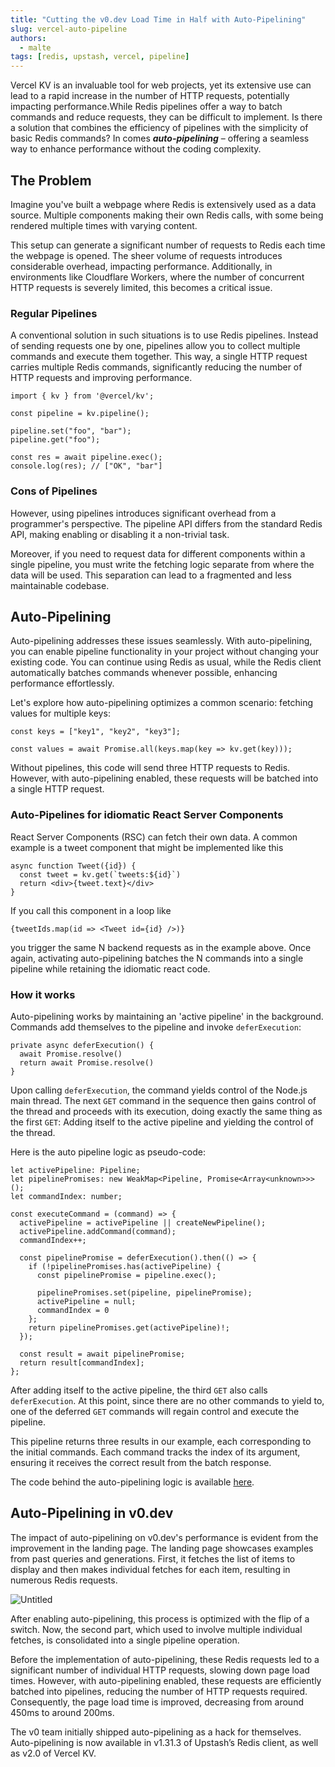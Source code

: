 ```yaml
---
title: "Cutting the v0.dev Load Time in Half with Auto-Pipelining"
slug: vercel-auto-pipeline
authors:
  - malte
tags: [redis, upstash, vercel, pipeline]
---
```


Vercel KV is an invaluable tool for web projects, yet its extensive use can lead to a rapid increase in the number of HTTP requests, potentially impacting performance.While Redis pipelines offer a way to batch commands and reduce requests, they can be difficult to implement. Is there a solution that combines the efficiency of pipelines with the simplicity of basic Redis commands? In comes ***auto-pipelining*** – offering a seamless way to enhance performance without the coding complexity.

## The Problem

Imagine you've built a webpage where Redis is extensively used as a data source. Multiple components making their own Redis calls, with some being rendered multiple times with varying content.

This setup can generate a significant number of requests to Redis each time the webpage is opened. The sheer volume of requests introduces considerable overhead, impacting performance. Additionally, in environments like Cloudflare Workers, where the number of concurrent HTTP requests is severely limited, this becomes a critical issue.

### Regular Pipelines

A conventional solution in such situations is to use Redis pipelines. Instead of sending requests one by one, pipelines allow you to collect multiple commands and execute them together. This way, a single HTTP request carries multiple Redis commands, significantly reducing the number of HTTP requests and improving performance.

```tsx
import { kv } from '@vercel/kv';

const pipeline = kv.pipeline();

pipeline.set("foo", "bar");
pipeline.get("foo");

const res = await pipeline.exec();
console.log(res); // ["OK", "bar"]
```

### Cons of Pipelines

However, using pipelines introduces significant overhead from a programmer's perspective. The pipeline API differs from the standard Redis API, making enabling or disabling it a non-trivial task.

Moreover, if you need to request data for different components within a single pipeline, you must write the fetching logic separate from where the data will be used. This separation can lead to a fragmented and less maintainable codebase.

## Auto-Pipelining

Auto-pipelining addresses these issues seamlessly. With auto-pipelining, you can enable pipeline functionality in your project without changing your existing code. You can continue using Redis as usual, while the Redis client automatically batches commands whenever possible, enhancing performance effortlessly.

Let's explore how auto-pipelining optimizes a common scenario: fetching values for multiple keys:

```tsx
const keys = ["key1", "key2", "key3"];

const values = await Promise.all(keys.map(key => kv.get(key)));
```

Without pipelines, this code will send three HTTP requests to Redis. However, with auto-pipelining enabled, these requests will be batched into a single HTTP request.

### Auto-Pipelines for idiomatic React Server Components

React Server Components (RSC) can fetch their own data. A common example is a tweet component that might be implemented like this

```tsx
async function Tweet({id}) {
  const tweet = kv.get(`tweets:${id}`)
  return <div>{tweet.text}</div>
}
```

If you call this component in a loop like

```tsx
{tweetIds.map(id => <Tweet id={id} />)}
```

you trigger the same N backend requests as in the example above. Once again, activating auto-pipelining batches the N commands into a single pipeline while retaining the idiomatic react code.

### How it works

Auto-pipelining works by maintaining an 'active pipeline' in the background. Commands add themselves to the pipeline and invoke `deferExecution`:

```tsx
private async deferExecution() {
  await Promise.resolve()
  return await Promise.resolve()
}
```

Upon calling `deferExecution`, the command yields control of the Node.js main thread. The next `GET` command in the sequence then gains control of the thread and proceeds with its execution, doing exactly the same thing as the first `GET`: Adding itself to the active pipeline and yielding the control of the thread.

Here is the auto pipeline logic as pseudo-code:

```tsx
let activePipeline: Pipeline;
let pipelinePromises: new WeakMap<Pipeline, Promise<Array<unknown>>>();
let commandIndex: number;

const executeCommand = (command) => {
  activePipeline = activePipeline || createNewPipeline();
  activePipeline.addCommand(command);
  commandIndex++;
  
  const pipelinePromise = deferExecution().then(() => {
    if (!pipelinePromises.has(activePipeline) {
      const pipelinePromise = pipeline.exec();

      pipelinePromises.set(pipeline, pipelinePromise);
      activePipeline = null;
      commandIndex = 0
    };
    return pipelinePromises.get(activePipeline)!;
  });
  
  const result = await pipelinePromise;
  return result[commandIndex];
};
```

After adding itself to the active pipeline, the third `GET` also calls `deferExecution`. At this point, since there are no other commands to yield to, one of the deferred `GET` commands will regain control and execute the pipeline.

This pipeline returns three results in our example, each corresponding to the initial commands. Each command tracks the index of its argument, ensuring it receives the correct result from the batch response.

The code behind the auto-pipelining logic is available [here](https://github.com/upstash/redis-js/blob/main/pkg/auto-pipeline.ts).

## Auto-Pipelining in v0.dev

The impact of auto-pipelining on v0.dev's performance is evident from the improvement in the landing page. The landing page showcases examples from past queries and generations. First, it fetches the list of items to display and then makes individual fetches for each item, resulting in numerous Redis requests.

![Untitled](/blog/autopipeline/a.png)

After enabling auto-pipelining, this process is optimized with the flip of a switch. Now, the second part, which used to involve multiple individual fetches, is consolidated into a single pipeline operation.

Before the implementation of auto-pipelining, these Redis requests led to a significant number of individual HTTP requests, slowing down page load times. However, with auto-pipelining enabled, these requests are efficiently batched into pipelines, reducing the number of HTTP requests required. Consequently, the page load time is improved, decreasing from around 450ms to around 200ms.

The v0 team initially shipped auto-pipelining as a hack for themselves. Auto-pipelining is now available in v1.31.3 of Upstash’s Redis client, as well as v2.0 of Vercel KV. 